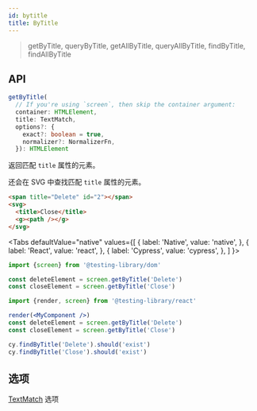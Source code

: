 ```yaml
---
id: bytitle
title: ByTitle
---
```



> getByTitle, queryByTitle, getAllByTitle, queryAllByTitle, findByTitle,
> findAllByTitle

## API

```typescript
getByTitle(
  // If you're using `screen`, then skip the container argument:
  container: HTMLElement,
  title: TextMatch,
  options?: {
    exact?: boolean = true,
    normalizer?: NormalizerFn,
  }): HTMLElement
```

返回匹配 `title` 属性的元素。

还会在 SVG 中查找匹配 `title` 属性的元素。

```html
<span title="Delete" id="2"></span>
<svg>
  <title>Close</title>
  <g><path /></g>
</svg>
```

<Tabs defaultValue="native" values={[ { label: 'Native', value: 'native', }, {
label: 'React', value: 'react', }, { label: 'Cypress', value: 'cypress', }, ] }>
<TabItem value="native">

```js
import {screen} from '@testing-library/dom'

const deleteElement = screen.getByTitle('Delete')
const closeElement = screen.getByTitle('Close')
```

  </TabItem>
  <TabItem value="react">

```jsx
import {render, screen} from '@testing-library/react'

render(<MyComponent />)
const deleteElement = screen.getByTitle('Delete')
const closeElement = screen.getByTitle('Close')
```

  </TabItem>
  <TabItem value="cypress">

```js
cy.findByTitle('Delete').should('exist')
cy.findByTitle('Close').should('exist')
```

  </TabItem>
  </Tabs>

## 选项

[TextMatch](queries/about.mdx#textmatch) 选项
